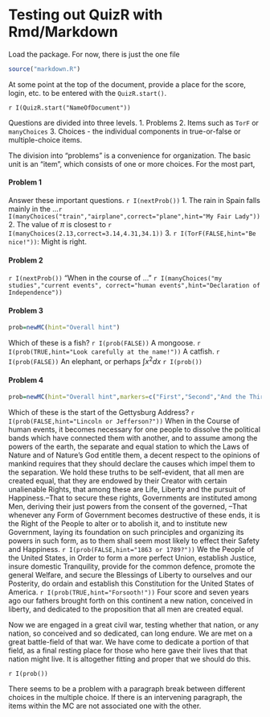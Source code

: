 Testing out QuizR with Rmd/Markdown
========================================================

Load the package.  For now, there is just the one file
```r
source("markdown.R")
```

At some point at the top of the document, provide a place for the score, login, etc. to be entered with the ```QuizR.start()```.  

`r I(QuizR.start("NameOfDocument"))`

Questions are divided into three levels.
1. Problems
2. Items such as ```TorF``` or ```manyChoices```
3. Choices - the individual components in true-or-false or multiple-choice items.

The division into "problems" is a convenience for organization.  The basic unit is an "item", which consists of one or more choices.  For the most part, 

#### Problem 1 
Answer these important questions. `r I(nextProb())`
1. The rain in Spain falls mainly in the ...`r I(manyChoices("train","airplane",correct="plane",hint="My Fair Lady"))`
2. The value of $\pi$ is closest to `r I(manyChoices(2.13,correct=3.14,4.31,34.1))`
3. `r I(TorF(FALSE,hint="Be nice!"))`: Might is right.

#### Problem 2
`r I(nextProb())`
"When in the course of ... " `r I(manyChoices("my studies","current events", correct="human events",hint="Declaration of Independence"))`

#### Problem 3
```r
prob=newMC(hint="Overall hint")
```
Which of these is a fish? 
`r I(prob(FALSE))` A mongoose.
`r I(prob(TRUE,hint="Look carefully at the name!"))` A catfish.
`r I(prob(FALSE))` An elephant, or perhaps $\int x^2 dx$
`r I(prob())`

#### Problem 4
```r
prob=newMC(hint="Overall hint",markers=c("First","Second","And the Third"))
```
Which of these is the start of the Gettysburg Address?
`r I(prob(FALSE,hint="Lincoln or Jefferson?"))` When in the Course of human events, it becomes necessary for one people to dissolve the political bands which have connected them with another, and to assume among the powers of the earth, the separate and equal station to which the Laws of Nature and of Nature's God entitle them, a decent respect to the opinions of mankind requires that they should declare the causes which impel them to the separation.
We hold these truths to be self-evident, that all men are created equal, that they are endowed by their Creator with certain unalienable Rights, that among these are Life, Liberty and the pursuit of Happiness.--That to secure these rights, Governments are instituted among Men, deriving their just powers from the consent of the governed, --That whenever any Form of Government becomes destructive of these ends, it is the Right of the People to alter or to abolish it, and to institute new Government, laying its foundation on such principles and organizing its powers in such form, as to them shall seem most likely to effect their Safety and Happiness.
`r I(prob(FALSE,hint="1863 or 1789?"))` We the People of the United States, in Order to form a more perfect Union, establish Justice, insure domestic Tranquility, provide for the common defence, promote the general Welfare, and secure the Blessings of Liberty to ourselves and our Posterity, do ordain and establish this Constitution for the United States of America.
`r I(prob(TRUE,hint="Forsooth!"))` Four score and seven years ago our fathers brought forth on this continent a new nation, conceived in liberty, and dedicated to the proposition that all men are created equal.

Now we are engaged in a great civil war, testing whether that nation, or any nation, so conceived and so dedicated, can long endure. We are met on a great battle-field of that war. We have come to dedicate a portion of that field, as a final resting place for those who here gave their lives that that nation might live. It is altogether fitting and proper that we should do this.

`r I(prob())`

There seems to be a problem with a paragraph break between different choices in the multiple choice.  If there is an intervening paragraph, the items within the MC are not associated one with the other.